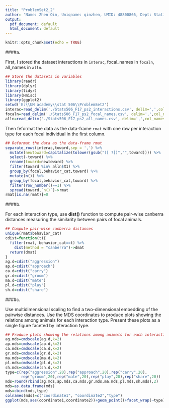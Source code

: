---
title: "ProblemSet2_2"
author: 'Name: Zhen Qin, Uniqname: qinzhen, UMID: 48800866, Dept: Statistics'
output:
  pdf_document: default
  html_document: default
---

```{r setup, include=FALSE}
knitr::opts_chunk$set(echo = TRUE)
```

####a.

First, I stored the dataset interactions in `interac`, focal_names in `focaln`, all_names in `alln`.

```{r, echo=TRUE, message=FALSE, warning=FALSE}
## Store the datasets in variables
library(readr)
library(dplyr)
library(tidyr)
library(Hmisc)
library(ggplot2)
setwd('E:\\UM academy\\stat 506\\ProblemSet2')
interac=read_delim('./Stats506_F17_ps2_interactions.csv', delim=',',col_names=TRUE)
focaln=read_delim('./Stats506_F17_ps2_focal_names.csv', delim=',',col_names=F)
alln=read_delim('./Stats506_F17_ps2_all_names.csv', delim=',',col_names=F)
```

Then feformat the data as the data-frame `rmat` with one row per interaction type for each focal individual in the first column.

```{r}
## Reformat the data as the data-frame rmat
separate_rows(interac,toward,sep = ',') %>%
  mutate(newtoward=capitalize(tolower(gsub("([ ?])","",toward)))) %>%
  select(-toward) %>%
  rename(toward=newtoward) %>%
  filter(toward %in% alln$X1) %>%
  group_by(focal,behavior_cat,toward) %>%
  mutate(n()) %>%
  group_by(focal,behavior_cat,toward) %>%
  filter(row_number()==1) %>%
  spread(toward,`n()`)->rmat
rmat[is.na(rmat)]=0
```

####b.

For each interaction type, use **dist()** function to compute pair-wise canberra distances measuring the similarity between pairs of focal animals.

```{r, message=FALSE, warning=FALSE}
## Compute pair-wise canberra distances
unique(rmat$behavior_cat)
cdist=function(t){
  filter(rmat, behavior_cat==t) %>%
    dist(method = "canberra")->dmat
  return(dmat)
}
ag.d=cdist("aggression")
ap.d=cdist("approach")
ca.d=cdist("carry")
gr.d=cdist("groom")
ma.d=cdist("mate")
pl.d=cdist("play")
sh.d=cdist("share")
```

####c.

Use multidimensional scaling to find a two-dimensional embedding of the pairwise distances. Use the MDS coordinates to produce plots showing the relations among animals for each interaction type. Present these plots as a single figure faceted by interaction type.

```{r}
## Produce plots showing the relations among animals for each interaction type
ag.mds=cmdscale(ag.d,k=2)
ap.mds=cmdscale(ap.d,k=2)
ca.mds=cmdscale(ca.d,k=2)
gr.mds=cmdscale(gr.d,k=2)
ma.mds=cmdscale(ma.d,k=2)
pl.mds=cmdscale(pl.d,k=2)
sh.mds=cmdscale(sh.d,k=2)
type=c(rep("aggression",20),rep("approach",20),rep("carry",20),
       rep("groom",20),rep("mate",20),rep("play",20),rep("share",20))
mds=round(rbind(ag.mds,ap.mds,ca.mds,gr.mds,ma.mds,pl.mds,sh.mds),2)
mds=as.data.frame(mds)
mds=cbind(mds,type)
colnames(mds)=c("coordinate1", "coordinate2","type")
ggplot(mds,aes(coordinate1,coordinate2))+geom_point()+facet_wrap(~type)
```